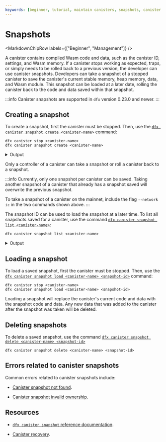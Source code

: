 ```yaml
---
keywords: [beginner, tutorial, maintain canisters, snapshots, canister snapshots]
---
```



# Snapshots

<MarkdownChipRow labels={["Beginner", "Management"]} />

A <GlossaryTooltip>canister</GlossaryTooltip> contains compiled Wasm code and data, such as the canister ID, settings, and Wasm memory. If a canister stops working as expected, traps, or simply needs to be rolled back to a previous version, the developer can use canister snapshots. Developers can take a snapshot of a stopped canister to save the canister's current stable memory, heap memory, data, and Wasm module. This snapshot can be loaded at a later date, rolling the canister back to the code and data saved within that snapshot.

:::info
Canister snapshots are supported in `dfx` version 0.23.0 and newer.
:::

## Creating a snapshot

To create a snapshot, first the canister must be stopped. Then, use the [`dfx canister snapshot create <canister-name>`](/docs/current/building-dapps/developer-tools/dfx/dfx-canister#dfx-canister-snapshot-create) command:

```
dfx canister stop <canister-name>
dfx canister snapshot create <canister-name>
```

<details>
<summary>Output</summary>

```
Created a new snapshot of canister <canister-name>. Snapshot ID: 0000000000000000800000000010000a0101
```

</details>

Only a controller of a canister can take a snapshot or roll a canister back to a snapshot.

:::info
Currently, only one snapshot per canister can be saved. Taking another snapshot of a canister that already has a snapshot saved will overwrite the previous snapshot.

To take a snapshot of a canister on the mainnet, include the flag `--network ic` in the two commands shown above.
:::


The snapshot ID can be used to load the snapshot at a later time. To list all snapshots saved for a canister, use the command [`dfx canister snapshot list <canister-name>`](/docs/current/building-dapps/developer-tools/dfx/dfx-canister#dfx-canister-snapshot-list):

```
dfx canister snapshot list <canister-name>
```

<details>
<summary>Output</summary>

```
0000000000000000800000000010000a0101: 2.39MiB, taken at 2024-09-16 19:40:23 UTC
```

</details>

## Loading a snapshot

To load a saved snapshot, first the canister must be stopped. Then, use the [`dfx canister snapshot load <canister-name> <snapshot-id>`](/docs/current/building-dapps/developer-tools/dfx/dfx-canister#dfx-canister-snapshot-load) command:

```
dfx canister stop <canister-name>
dfx canister snapshot load <canister-name> <snapshot-id>
```

Loading a snapshot will replace the canister's current code and data with the snapshot code and data. Any new data that was added to the canister after the snapshot was taken will be deleted.

## Deleting snapshots

To delete a saved snapshot, use the command [`dfx canister snapshot delete <canister-name> <snapshot-id>`](/docs/current/building-dapps/developer-tools/dfx/dfx-canister#dfx-canister-snapshot-delete)

```
dfx canister snapshot delete <canister-name> <snapshot-id>
```

## Errors related to canister snapshots

Common errors related to canister snapshots include:

- [Canister snapshot not found](/docs/current/developer-education/message-execution/execution-errors#canister-snapshot-not-found).

- [Canister snapshot invalid ownership](/docs/current/developer-education/message-execution/execution-errors#canister-snapshot-invalid-ownership).

## Resources

- [`dfx canister snapshot` reference documentation](/docs/current/building-dapps/developer-tools/dfx/dfx-canister#dfx-canister-snapshot-create).

- [Canister recovery](recovery.mdx).

